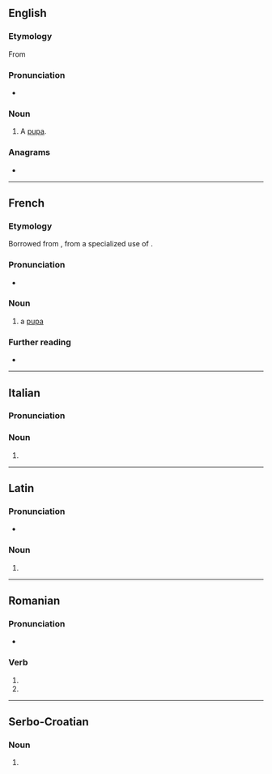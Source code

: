 {{also|pupé|pupë|pupę|пупе}}
==English==

===Etymology===
From {{bor|en|fr|pupe}}

===Pronunciation===
* {{IPA|en|/pjup/}}

===Noun===
{{en-noun}}

# A [[pupa]].

{{Webster 1913}}

===Anagrams===
* {{anagrams|en|a=eppu|uppe}}

----

==French==

===Etymology===
Borrowed from {{bor|fr|NL.|pupa}}, from a specialized use of {{der|fr|la|pūpa}}.

===Pronunciation===
* {{fr-IPA}}

===Noun===
{{fr-noun|f}}

# a [[pupa]]

===Further reading===
* {{R:TLFi}}

----

==Italian==

===Pronunciation===
{{it-pr|pùpe}}

===Noun===
{{head|it|noun form|g=f}}

# {{plural of|it|pupa}}

----

==Latin==

===Pronunciation===
* {{la-IPA|pūpe}}

===Noun===
{{la-noun-form|pūpe}}

# {{inflection of|la|pūpus||voc|s}}

----

==Romanian==

===Pronunciation===
* {{IPA|ro|[ˈpupe]}}

===Verb===
{{head|ro|verb form}}

# {{verb form of|ro|pupa||3s|pres|sub}}
# {{verb form of|ro|pupa||3p|pres|sub}}

----

==Serbo-Croatian==

===Noun===
{{sh-noun-form}}

# {{inflection of|sh|pup||voc|s}}